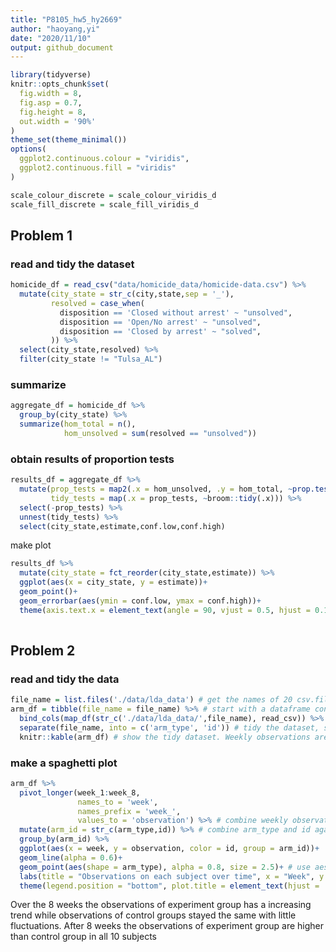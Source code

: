 ```yaml
---
title: "P8105_hw5_hy2669"
author: "haoyang,yi"
date: "2020/11/10"
output: github_document
---
```


```r
library(tidyverse)
knitr::opts_chunk$set(
  fig.width = 8,
  fig.asp = 0.7,
  fig.height = 8,
  out.width = '90%'
)
theme_set(theme_minimal())
options(
  ggplot2.continuous.colour = "viridis",
  ggplot2.continuous.fill = "viridis"
)

scale_colour_discrete = scale_colour_viridis_d
scale_fill_discrete = scale_fill_viridis_d
```
## Problem 1
### read and tidy the dataset
```r
homicide_df = read_csv("data/homicide_data/homicide-data.csv") %>%
  mutate(city_state = str_c(city,state,sep = '_'),
         resolved = case_when(
           disposition == 'Closed without arrest' ~ "unsolved",
           disposition == 'Open/No arrest' ~ "unsolved",
           disposition == 'Closed by arrest' ~ "solved",
         )) %>%
  select(city_state,resolved) %>%
  filter(city_state != "Tulsa_AL") 
```
### summarize
```r
aggregate_df = homicide_df %>%
  group_by(city_state) %>%
  summarize(hom_total = n(),
            hom_unsolved = sum(resolved == "unsolved"))
```
### obtain results of proportion tests
```r
results_df = aggregate_df %>%
  mutate(prop_tests = map2(.x = hom_unsolved, .y = hom_total, ~prop.test(x = .x, n = .y)),
         tidy_tests = map(.x = prop_tests, ~broom::tidy(.x))) %>%
  select(-prop_tests) %>%
  unnest(tidy_tests) %>%
  select(city_state,estimate,conf.low,conf.high)
```
make plot
```r
results_df %>%
  mutate(city_state = fct_reorder(city_state,estimate)) %>%
  ggplot(aes(x = city_state, y = estimate))+
  geom_point()+
  geom_errorbar(aes(ymin = conf.low, ymax = conf.high))+
  theme(axis.text.x = element_text(angle = 90, vjust = 0.5, hjust = 0.1))
  
```

## Problem 2
### read and tidy the data
```r
file_name = list.files('./data/lda_data') # get the names of 20 csv.files
arm_df = tibble(file_name = file_name) %>% # start with a dataframe containing all file names.
  bind_cols(map_df(str_c('./data/lda_data/',file_name), read_csv)) %>% # read data from 20 csvs, save the results in arm_df.
  separate(file_name, into = c('arm_type', 'id')) # tidy the dataset, separate file_name(con01) into arm_type(con/exp) and id(1-10).
  knitr::kable(arm_df) # show the tidy dataset. Weekly observations are tidy.
```

### make a spaghetti plot
```r
arm_df %>%
  pivot_longer(week_1:week_8,
               names_to = 'week',
               names_prefix = 'week_',
               values_to = 'observation') %>% # combine weekly observations in a column for making plot
  mutate(arm_id = str_c(arm_type,id)) %>% # combine arm_type and id again 
  group_by(arm_id) %>%
  ggplot(aes(x = week, y = observation, color = id, group = arm_id))+
  geom_line(alpha = 0.6)+
  geom_point(aes(shape = arm_type), alpha = 0.8, size = 2.5)+ # use aes(shape = ) to create points with distinct shape from two types of arm.
  labs(title = "Observations on each subject over time", x = "Week", y = "Observation")+
  theme(legend.position = "bottom", plot.title = element_text(hjust = .5))
```
  Over the 8 weeks the observations of experiment group has a increasing trend while observations of control groups stayed the same with little fluctuations. After 8 weeks the observations of experiment group are higher than control group in all 10 subjects
